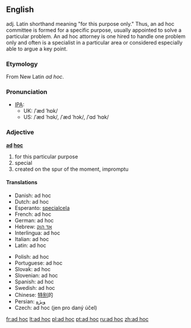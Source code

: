 ==English==
adj. Latin shorthand meaning "for this purpose only." Thus, an ad hoc committee is formed for a specific purpose, usually appointed to solve a particular problem. An ad hoc attorney is one hired to handle one problem only and often is a specialist in a particular area or considered especially able to argue a key point.

===Etymology===
From New Latin ''ad hoc''.

===Pronunciation===
*[[IPA]]:
**UK: /ˈæd ˈhɒk/ 
**US: /ˈæd ˈhɑk/, /ˈæd ˈhɔk/, /ˈɑd ˈhɑk/

===Adjective===
'''[[ad]] [[hoc]]'''
# for this particular purpose
# special
# created on the spur of the moment, impromptu

====Translations====
{{top}}
*Danish: ad hoc
*Dutch: ad hoc
*Esperanto: [[specialcela]]
*French: ad hoc 
*German: ad hoc 
*Hebrew: [[:he:אד הוק|אד הוק]]
*Interlingua: ad hoc 
*Italian: ad hoc
*Latin: ad hoc
{{mid}}
*Polish: ad hoc
*Portuguese: ad hoc
*Slovak: ad hoc
*Slovenian: ad hoc
*Spanish: ad hoc
*Swedish: ad hoc
*Chinese: [[特别]]的
*Persian: [[ویژه]]
*Czech: ad hoc (jen pro daný účel)
{{bottom}}

[[fr:ad hoc]]
[[lt:ad hoc]]
[[pl:ad hoc]]
[[pt:ad hoc]]
[[ru:ad hoc]]
[[zh:ad hoc]]